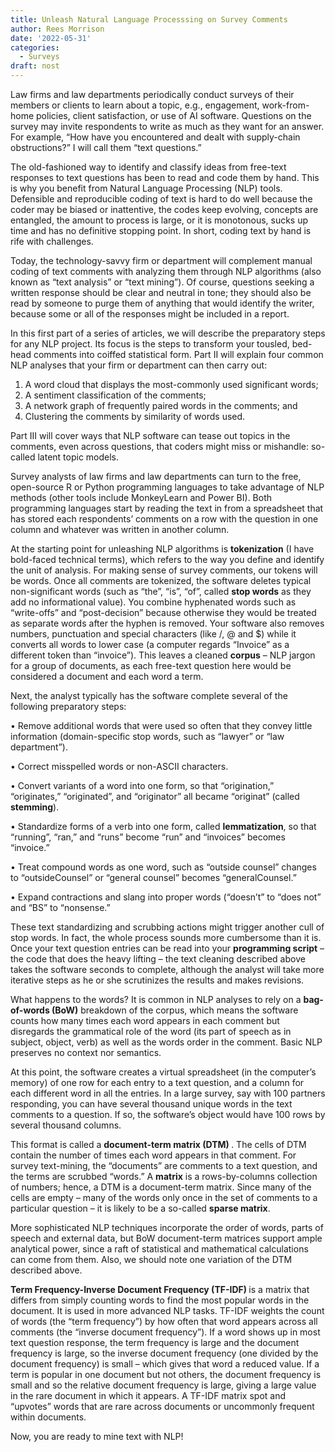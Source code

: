 ```yaml
---
title: Unleash Natural Language Processsing on Survey Comments
author: Rees Morrison
date: '2022-05-31'
categories:
  - Surveys
draft: nost
---
```


Law firms and law departments periodically conduct surveys of their members or clients to learn about a topic, e.g., engagement, work-from-home policies, client satisfaction, or use of AI software.  Questions on the survey may invite respondents to write as much as they want for an answer.  For example, “How have you encountered and dealt with supply-chain obstructions?”  I will call them “text questions.”

The old-fashioned way to identify and classify ideas from free-text responses to text questions has been to read and code them by hand.  This is why you benefit from Natural Language Processing (NLP) tools.  Defensible and reproducible coding of text is hard to do well because the coder may be biased or inattentive, the codes keep evolving, concepts are entangled, the amount to process is large, or it is monotonous, sucks up time and has no definitive stopping point.  In short, coding text by hand is rife with challenges.

Today, the technology-savvy firm or department will complement manual coding of text comments with analyzing them through NLP algorithms (also known as “text analysis” or “text mining”).  Of course, questions seeking a written response should be clear and neutral in tone; they should also be read by someone to purge them of anything that would identify the writer, because some or all of the responses might be included in a report.

In this first part of a series of articles, we will describe the preparatory steps for any NLP project.  Its focus is the steps to transform your tousled, bed-head comments into coiffed statistical form.  Part II will explain four common NLP analyses that your firm or department can then carry out:

1. A word cloud that displays the most-commonly used significant words; 
2. A sentiment classification of the comments; 
3. A network graph of frequently paired words in the comments; and 
4. Clustering the comments by similarity of words used. 

Part III will cover ways that NLP software can tease out topics in the comments, even across questions, that coders might miss or mishandle: so-called latent topic models.

Survey analysts of law firms and law departments can turn to the free, open-source R or Python programming languages to take advantage of NLP methods (other tools include MonkeyLearn and Power BI).  Both programming languages start by reading the text in from a spreadsheet that has stored each respondents’ comments on a row with the question in one column and whatever was written in another column.



At the starting point for unleashing NLP algorithms is **tokenization** (I have bold-faced technical terms), which refers to the way you define and identify the unit of analysis.  For making sense of survey comments, our tokens will be words.  Once all comments are tokenized, the software deletes typical non-significant words (such as “the”, “is”, “of”, called **stop words** as they add no informational value).  You combine hyphenated words such as “write-offs” and “post-decision” because otherwise they would be treated as separate words after the hyphen is removed.  Your software also removes numbers, punctuation and special characters (like /, @ and $) while it converts all words to lower case (a computer regards “Invoice” as a different token than “invoice”).  This leaves a cleaned **corpus** – NLP jargon for a group of documents, as each free-text question here would be considered a document and each word a term. 

Next, the analyst typically has the software complete several of the following preparatory steps: 

• Remove additional words that were used so often that they convey little information (domain-specific stop words, such as “lawyer” or “law department”).

• Correct misspelled words or non-ASCII characters.

• Convert variants of a word into one form, so that “origination,” “originates,” “originated”, and “originator” all became “originat” (called **stemming**).

• Standardize forms of a verb into one form, called **lemmatization**, so that “running”, “ran,” and “runs” become “run” and “invoices” becomes “invoice.”

• Treat compound words as one word, such as “outside counsel” changes to “outsideCounsel” or “general counsel” becomes “generalCounsel.”

• Expand contractions and slang into proper words (“doesn’t” to “does not” and “BS” to “nonsense.”  

These text standardizing and scrubbing actions might trigger another cull of stop words.  In fact, the whole process sounds more cumbersome than it is.  Once your text question entries can be read into your **programming script** – the code that does the heavy lifting – the text cleaning described above takes the software seconds to complete, although the analyst will take more iterative steps as he or she scrutinizes the results and makes revisions.

What happens to the words?  It is common in NLP analyses to rely on a **bag-of-words (BoW)** breakdown of the corpus, which means the software counts how many times each word appears in each comment but disregards the grammatical role of the word (its part of speech as in subject, object, verb) as well as the words order in the comment.  Basic NLP preserves no context nor semantics.

At this point, the software creates a virtual spreadsheet (in the computer’s memory) of one row for each entry to a text question, and a column for each different word in all the entries.  In a large survey, say with 100 partners responding, you can have several thousand unique words in the text comments to a question.   If so, the software’s object would have 100 rows by several thousand columns.

This format is called a **document-term matrix (DTM) **.  The cells of DTM contain the number of times each word appears in that comment.  For survey text-mining, the “documents” are comments to a text question, and the terms are scrubbed “words.”  A **matrix** is a rows-by-columns collection of numbers; hence, a DTM is a document-term matrix.  Since many of the cells are empty – many of the words only once in the set of comments to a particular question – it is likely to be a so-called **sparse matrix**.  

More sophisticated NLP techniques incorporate the order of words, parts of speech and external data, but BoW document-term matrices support ample analytical power, since a raft of statistical and mathematical calculations can come from them.  Also, we should note one variation of the DTM described above.

**Term Frequency-Inverse Document Frequency (TF-IDF) ** is a matrix that differs from simply counting words to find the most popular words in the document.  It is used in more advanced NLP tasks.  TF-IDF weights the count of words (the “term frequency”) by how often that word appears across all comments (the “inverse document frequency”).  If a word shows up in most text question response, the term frequency is large and the document frequency is large, so the inverse document frequency (one divided by the document frequency) is small – which gives that word a reduced value.  If a term is popular in one document but not others, the document frequency is small and so the relative document frequency is large, giving a large value in the rare document in which it appears.  A TF-IDF matrix spot and “upvotes” words that are rare across documents or uncommonly frequent within documents.

Now, you are ready to mine text with NLP!
